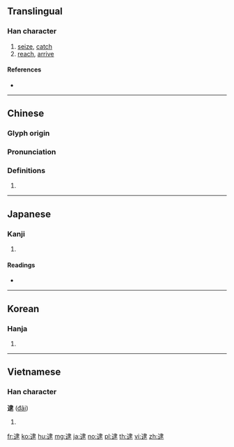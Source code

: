 {{character info/new}}
{{also|迨}}
==Translingual==

===Han character===
{{Han char|rn=162|rad=辵|as=08|sn=12|four=35303|canj=YLE|ids=⿺辶隶}}

# [[seize]], [[catch]]
# [[reach]], [[arrive]]

====References====
* {{Han ref|kx=1259.180|dkj=38931|dj=1748.200|hdz=63854.010|uh=902E|ud=36910|bh=B665|bd=46693}}

----

==Chinese==
{{zh-forms}}

===Glyph origin===
{{Han etym}}

===Pronunciation===
{{zh-pron
|m=dài
|c=dai6,doi6
|mc=y
|oc=y
|ma=
|cat=v
}}

===Definitions===
{{zh-hanzi}}

# {{rfdef|lang=zh}}

----

==Japanese==

===Kanji===
{{ja-kanji|grade=c|rs=辵08}}

# {{defn|lang=ja|sort=辵08}}

====Readings====
* {{ja-readings|goon=[[だい]] (dai)|kanon=[[たい]] (tai), [[てい]] (tei)|kun=[[およぶ]] (oyobu)}}

----

==Korean==

===Hanja===
{{ko-hanja|hangeul=[[체]], [[대]], [[태]]|eumhun=|rv=che, dae, tae|mr=ch'e, tae, t'ae|y=chey, tay, thay}}

# {{defn|lang=ko|sort=辵08}}

----

==Vietnamese==

===Han character===
'''逮''' ([[đãi]])

# {{defn|lang=vi}}

[[fr:逮]]
[[ko:逮]]
[[hu:逮]]
[[mg:逮]]
[[ja:逮]]
[[no:逮]]
[[pl:逮]]
[[th:逮]]
[[vi:逮]]
[[zh:逮]]